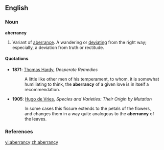==English==

===Noun===
'''aberrancy'''

# Variant of [[aberrance]]. A wandering or [[deviate|deviating]] from the right way; especially, a deviation from truth or rectitude.

====Quotations====
*'''1871''': [[w:Thomas Hardy|Thomas Hardy]], ''Desperate Remedies''
*:A little like other men of his temperament, to whom, it is somewhat humiliating to think, the '''aberrancy''' of a given love is in itself a recommendation.
*'''1905''': [[w:Hugo de Vries|Hugo de Vries]], ''Species and Varieties: Their Origin by Mutation''
*:In some cases this fissure extends to the petals of the flowers, and changes them in a way quite analogous to the '''aberrancy''' of the leaves.

===References===
{{R:Century 1911}}

[[vi:aberrancy]]
[[zh:aberrancy]]